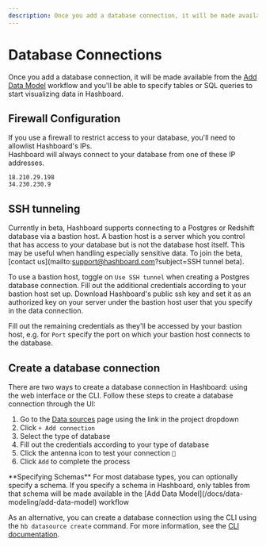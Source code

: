 ```yaml
---
description: Once you add a database connection, it will be made available from the data model workflow and you'll be able to specify tables or SQL queries to start visualizing data in Hashboard.
---
```



# Database Connections

Once you add a database connection, it will be made available from the [Add Data Model](/docs/data-modeling/add-data-model) workflow and you'll be able to specify tables or SQL queries to start visualizing data in Hashboard.

## Firewall Configuration

If you use a firewall to restrict access to your database, you'll need to allowlist Hashboard's IPs. <br/>
Hashboard will always connect to your database from one of these IP addresses.

```
18.210.29.198
34.230.230.9
```

## SSH tunneling

Currently in beta, Hashboard supports connecting to a Postgres or Redshift database via a bastion host. A bastion host is a server which you control that has access to your database but is not the database host itself. This may be useful when handling especially sensitive data. To join the beta, [contact us](mailto:support@hashboard.com?subject=SSH tunnel beta).

To use a bastion host, toggle on `Use SSH tunnel` when creating a Postgres database connection. Fill out the additional credentials according to your bastion host set up. Download Hashboard's public ssh key and set it as an authorized key on your server under the bastion host user that you specify in the data connection.

Fill out the remaining credentials as they'll be accessed by your bastion host, e.g. for `Port` specify the port on which your bastion host connects to the database.

## Create a database connection

There are two ways to create a database connection in Hashboard: using the web interface or the CLI. Follow these steps to create a database connection through the UI:

1. Go to the [Data sources](https://hashboard.com/app/p/data-sources) page using the link in the project dropdown
2. Click `+ Add connection`
3. Select the type of database
4. Fill out the credentials according to your type of database
5. Click the antenna icon to test your connection `🗼`
6. Click `Add` to complete the process

<Callout type="info" emoji="✏️">
  **Specifying Schemas** For most database types, you can optionally specify a
  schema. If you specify a schema in Hashboard, only tables from that schema
  will be made available in the [Add Data
  Model](/docs/data-modeling/add-data-model) workflow
</Callout>

As an alternative, you can create a database connection using the CLI using the `hb datasource create` command.
For more information, see the [CLI documentation](/docs/data-ops/cli/datasource).


